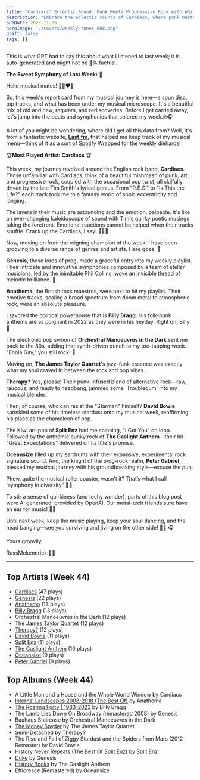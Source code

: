 ```yaml
---
title: "Cardiacs' Eclectic Sound: Punk Meets Progressive Rock with Whimsical Vibes"
description: "Embrace the eclectic sounds of Cardiacs, where punk meets progressive rock and whimsical vibes collide! Their dynamic rhythm will leave you captivated!"
pubDate: 2023-11-06
heroImage: "./covers/weekly-tunes-008.png"
draft: false
tags: []
---
```


<NoteCallout title="Note">
This is what GPT had to say this about what I listened to last week; it is auto-generated and might not be 💯% factual.
</NoteCallout>

**The Sweet Symphony of Last Week:** **🎵**

Hello musical mates! 🎩🎻❤️‍🔥

So, this week's report card from my musical journey is here—a spun disc, top tracks, and what has been under my musical microscope. It's a beautiful mix of old and new, regulars, and rediscoveries. Before I get carried away, let's jump into the beats and symphonies that colored my week.🤓🎧 

A lot of you might be wondering, where did I get all this data from? Well, it's from a fantastic website, **[Last.fm](https://www.last.fm/user/RussMckendrick)**, that helped me keep track of my musical menu—think of it as a sort of Spotify Wrapped for the weekly diehards!

🏆**Most Played Artist: Cardiacs** 🏆

This week, my journey revolved around the English rock band, **Cardiacs**. Those unfamiliar with Cardiacs, think of a beautiful mishmash of punk, art, and progressive rock, coupled with the occasional pop twist, all skilfully driven by the late Tim Smith's lyrical genius. From "R.E.S." to "Is This the Life?" each track took me to a fantasy world of sonic eccentricity and longing.

The layers in their music are astounding and the emotion, palpable. It's like an ever-changing kaleidoscope of sound with Tim's quirky poetic musings taking the forefront. Emotional reactions cannot be helped when their tracks shuffle. Crank up the Cardiacs, I say! 🕺💃🤘

Now, moving on from the reigning champion of the week, I have been grooving to a diverse range of genres and artists. Here goes: 🎼

**Genesis**, those lords of prog, made a graceful entry into my weekly playlist. Their intricate and innovative symphonies composed by a team of stellar musicians, led by the inimitable Phil Collins, wove an invisible thread of melodic brilliance. 🌈

**Anathema**, the British rock maestros, were next to hit my playlist. Their emotive tracks, scaling a broad spectrum from doom metal to atmospheric rock, were an absolute pleasure. 

I savored the political powerhouse that is **Billy Bragg**. His folk-punk anthems are as poignant in 2022 as they were in his heyday. Right on, Billy! 🙌

The electronic pop swoon of **Orchestral Manoeuvres in the Dark** sent me back to the 80s, adding that synth-driven punch to my toe-tapping week. "Enola Gay," you still rock! 🚀

Moving on, **The James Taylor Quartet**'s jazz-funk essence was exactly what my soul craved in between the rock and pop vibes. 

**Therapy?** Yes, please! Their punk-infused blend of alternative rock—raw, raucous, and ready to headbang, jammed some 'Troublegum' into my musical blender. 

Then, of course, who can resist the "Starman" himself? **David Bowie** sprinkled some of his timeless stardust onto my musical week, reaffirming his place as the chameleon of pop.

The Kiwi art-pop of **Split Enz** had me spinning, "I Got You" on loop. Followed by the anthemic punky rock of **The Gaslight Anthem**—their hit "Great Expectations" delivered on its title's promise.

**Oceansize** filled up my eardrums with their expansive, experimental rock signature sound. And, the knight of the prog-rock realm, **Peter Gabriel**, blessed my musical journey with his groundbreaking style—excuse the pun.

Phew, quite the musical roller coaster, wasn't it? That’s what I call 'symphony in diversity.' 🎸🎈

To stir a sense of quirkiness (and techy wonder), parts of this blog post were AI generated, provided by OpenAI. Our metal-tech friends sure have an ear for music! 🤖🎵

Until next week, keep the music playing, keep your soul dancing, and the head banging—see you surviving and jiving on the other side! 🙌🕺 🎧

Yours groovily,

RussMckendrick 🎩🎻


---

## Top Artists (Week 44)

- [Cardiacs](https://www.russ.fm/artist/cardiacs/) (47 plays)
- [Genesis](https://www.russ.fm/artist/genesis/) (22 plays)
- [Anathema](https://www.russ.fm/artist/anathema/) (13 plays)
- [Billy Bragg](https://www.russ.fm/artist/billy-bragg/) (13 plays)
- Orchestral Manoeuvres in the Dark (12 plays)
- [The James Taylor Quartet](https://www.russ.fm/artist/the-james-taylor-quartet/) (12 plays)
- [Therapy?](https://www.russ.fm/artist/therapy/) (12 plays)
- [David Bowie](https://www.russ.fm/artist/david-bowie/) (11 plays)
- [Split Enz](https://www.russ.fm/artist/split-enz/) (11 plays)
- [The Gaslight Anthem](https://www.russ.fm/artist/the-gaslight-anthem/) (10 plays)
- [Oceansize](https://www.russ.fm/artist/oceansize/) (9 plays)
- [Peter Gabriel](https://www.russ.fm/artist/peter-gabriel/) (9 plays)

## Top Albums (Week 44)

- A Little Man and a House and the Whole World Window by Cardiacs
- [Internal Landscapes 2008-2018 (The Best Of)](https://www.russ.fm/albums/internal-landscapes-2008-2018-the-best-of-12717350/) by Anathema
- [The Roaring Forty | 1983-2023](https://www.russ.fm/albums/the-roaring-forty-1983-2023-28738012/) by Billy Bragg
- The Lamb Lies Down On Broadway (remastered 2008) by Genesis
- Bauhaus Staircase by Orchestral Manoeuvres in the Dark
- [The Money Spyder](https://www.russ.fm/albums/the-money-spyder-28740754/) by The James Taylor Quartet
- [Semi-Detached](https://www.russ.fm/albums/semi-detached-28696462/) by Therapy?
- The Rise and Fall of Ziggy Stardust and the Spiders from Mars (2012 Remaster) by David Bowie
- [History Never Repeats (The Best Of Split Enz)](https://www.russ.fm/albums/history-never-repeats-the-best-of-split-enz-1414426/) by Split Enz
- [Duke](https://www.russ.fm/albums/duke-773021/) by Genesis
- [History Books](https://www.russ.fm/albums/history-books-28718389/) by The Gaslight Anthem
- Effloresce (Remastered) by Oceansize
